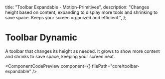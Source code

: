   title: "Toolbar Expandable - Motion-Primitives",
  description:
    "Changes height based on content, expanding to display more tools and shrinking to save space. Keeps your screen organized and efficient.",
};


# Toolbar Dynamic

A toolbar that changes its height as needed. It grows to show more content and shrinks to save space, keeping your screen neat.

<ComponentCodePreview
  component={<ToolbarExpandable />}
  filePath="core/toolbar-expandable"
/>
